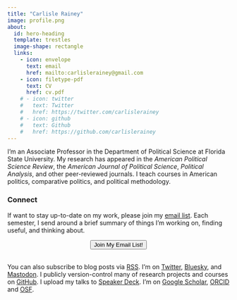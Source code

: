 ```yaml
---
title: "Carlisle Rainey"
image: profile.png
about:
  id: hero-heading
  template: trestles
  image-shape: rectangle
  links:
    - icon: envelope
      text: email
      href: mailto:carlislerainey@gmail.com
    - icon: filetype-pdf
      text: CV
      href: cv.pdf
    # - icon: twitter
    #   text: Twitter
    #   href: https://twitter.com/carlislerainey
    # - icon: github
    #   text: Github
    #   href: https://github.com/carlislerainey
---
```


::: {#hero-heading}

I'm an Associate Professor in the Department of Political Science at Florida State University. My research has appeared in the *American Political Science Review*, the *American Journal of Political Science*, *Political Analysis*, and other peer-reviewed journals. I teach courses in American politics, comparative politics, and political methodology.

### Connect 

If want to stay up-to-date on my work, please join my [email list](email-list/). Each semester, I send around a brief summary of things I'm working on, finding useful, and thinking about.

```{=html}
<div style="display: flex; justify-content: center;">
  <a href="/email-list/">
    <button type="button" class="btn btn-success"> <i class="bi bi-rocket-takeoff-fill"></i></i> Join My Email List!</button>
  </a>
</div>
<br>
```
You can also subscribe to blog posts via <a href="/blog/index.xml">RSS</a>. I'm on [Twitter](https://twitter.com/carlislerainey), [Bluesky](https://bsky.app/profile/carlislerainey.bsky.social), and [Mastodon](https://sciences.social/@CarlisleRainey). I publicly version-control many of research projects and courses on [GitHub](https://github.com/carlislerainey). I upload my talks to [Speaker Deck](https://speakerdeck.com/carlislerainey). I'm on [Google Scholar](https://scholar.google.com/citations?user=otXLf3wAAAAJ&hl=en), [ORCID](https://orcid.org/0000-0002-8728-4696) and [OSF](https://osf.io/ewbyc/).

:::